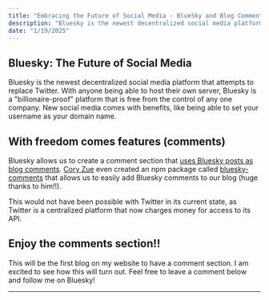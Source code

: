 ```yaml
---
title: "Embracing the Future of Social Media - BlueSky and Blog Comments"
description: "Bluesky is the newest decentralized social media platform that attempts to replace Twitter. A clever implementation of Bluesky allows us to create a comment section that uses Bluesky posts as blog comments."
date: "1/19/2025"
---
```



## Bluesky: The Future of Social Media

Bluesky is the newest decentralized social media platform that attempts to replace Twitter. With anyone being able to host their own server, Bluesky is a "billionaire-proof" platform that is free from the control of any one company. New social media comes with benefits, like being able to set your username as your domain name.


## With freedom comes features (comments)
Bluesky allows us to create a comment section that [uses Bluesky posts as blog comments](https://emilyliu.me/blog/comments).
[Cory Zue](https://www.coryzue.com/writing/bluesky-comments/) even created an npm package called [bluesky-comments](https://www.npmjs.com/package/bluesky-comments) that allows us to easily add Bluesky comments to our blog (huge thanks to him!!). 

This would not have been possible with Twitter in its current state, as Twitter is a centralized platform that now charges money for access to its API.


## Enjoy the comments section!!

This will be the first blog on my website to have a comment section. I am excited to see how this will turn out. Feel free to leave a comment below and follow me on Bluesky!


---

<div class="not-prose">
	<BlueskyComments client:load client:only="react" author="dsns.dev" uri="https://bsky.app/profile/dsns.dev/post/3lg5m72ukis2b"/>
</div>

